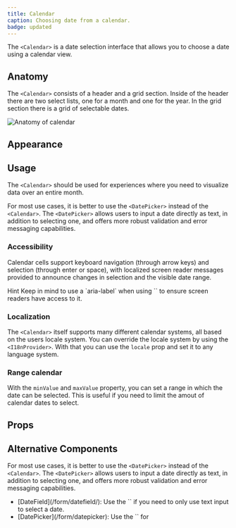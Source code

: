 ```yaml
---
title: Calendar
caption: Choosing date from a calendar.
badge: updated
---
```


The `<Calendar>` is a date selection interface that allows you to choose a date using a calendar view.

## Anatomy

The `<Calendar>` consists of a header and a grid section. Inside of the header there are two select lists, one for a month and one for the year. In the grid section there is a grid of selectable dates.

<Image
  src="/calendar/calendar-anatomy.jpg"
  alt="Anatomy of calendar"
  width={800}
  height={550}
  className="mx-auto block"
/>

## Appearance

<AppearanceDemo component={title} />

<AppearanceTable component={title} />

## Usage

The `<Calendar>` should be used for experiences where you need to visualize data over an entire month.

For most use cases, it is better to use the `<DatePicker>` instead of the `<Calendar>`. The `<DatePicker>` allows users to input a date directly as text, in addition to selecting one, and offers more robust validation and error messaging capabilities.

### Accessibility

Calendar cells support keyboard navigation (through arrow keys) and selection (through enter or space), with localized screen reader messages provided to announce changes in selection and the visible date range.

<SectionMessage>
<SectionMessage.Title>Hint</SectionMessage.Title>
<SectionMessage.Content>Keep in mind to use a `aria-label` when using `<Calendar>` to ensure screen readers have access to it.</SectionMessage.Content>
</SectionMessage>

### Localization

The `<Calendar>` itself supports many different calendar systems, all based on the users locale system. You can override the locale system by using the `<I18nProvider>`. With that you can use the `locale` prop and set it to any language system.

### Range calendar

With the `minValue` and `maxValue` property, you can set a range in which the date can be selected. This is useful if you need to limit the amout of calendar dates to select.

<ComponentDemo file="./range-calendar.demo.tsx" />

## Props

<StorybookHintMessage component={title} />

<PropsTable component={title} />

## Alternative Components

For most use cases, it is better to use the `<DatePicker>` instead of the `<Calendar>`. The `<DatePicker>` allows users to input a date directly as text, in addition to selecting one, and offers more robust validation and error messaging capabilities.

<ul>
<li>[DateField](/form/datefield/): Use the `<DateField>` if you need to only use text input to select a date.</li>
<li>[DatePicker](/form/datepicker): Use the `<DatePicker>` for </li>
</ul>
